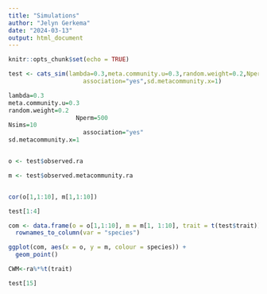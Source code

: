 ```yaml
---
title: "Simulations"
author: "Jelyn Gerkema"
date: "2024-03-13"
output: html_document
---
```


```r
knitr::opts_chunk$set(echo = TRUE)
```

```r


test <- cats_sim(lambda=0.3,meta.community.u=0.3,random.weight=0.2,Nperm=500,Nsims=1,
                     association="yes",sd.metacommunity.x=1)

lambda=0.3
meta.community.u=0.3
random.weight=0.2
                   Nperm=500
Nsims=10
                     association="yes"
sd.metacommunity.x=1


o <- test$observed.ra

m <- test$observed.metacommunity.ra


cor(o[1,1:10], m[1,1:10])

test[1:4]

com <- data.frame(o = o[1,1:10], m = m[1, 1:10], trait = t(test$trait)) %>%
  rownames_to_column(var = "species")

ggplot(com, aes(x = o, y = m, colour = species)) +
  geom_point()

CWM<-ra%*%t(trait)

test[15]

```